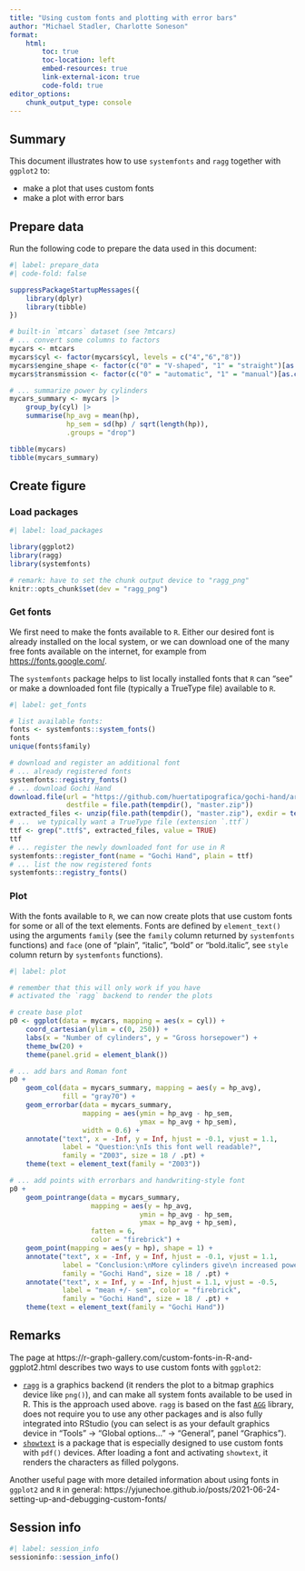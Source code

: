 ```yaml
---
title: "Using custom fonts and plotting with error bars"
author: "Michael Stadler, Charlotte Soneson"
format:
    html:
        toc: true
        toc-location: left
        embed-resources: true
        link-external-icon: true
        code-fold: true
editor_options: 
    chunk_output_type: console
---
```


## Summary

This document illustrates how to use `systemfonts` and `ragg` together with
`ggplot2` to:

- make a plot that uses custom fonts
- make a plot with error bars


## Prepare data

Run the following code to prepare the data used in this document:

```r
#| label: prepare_data
#| code-fold: false

suppressPackageStartupMessages({
    library(dplyr)
    library(tibble)
})

# built-in `mtcars` dataset (see ?mtcars)
# ... convert some columns to factors
mycars <- mtcars
mycars$cyl <- factor(mycars$cyl, levels = c("4","6","8"))
mycars$engine_shape <- factor(c("0" = "V-shaped", "1" = "straight")[as.character(mycars$vs)])
mycars$transmission <- factor(c("0" = "automatic", "1" = "manual")[as.character(mycars$am)])

# ... summarize power by cylinders
mycars_summary <- mycars |>
    group_by(cyl) |>
    summarise(hp_avg = mean(hp),
              hp_sem = sd(hp) / sqrt(length(hp)),
              .groups = "drop")

tibble(mycars)
tibble(mycars_summary)
```


## Create figure

### Load packages
```r
#| label: load_packages

library(ggplot2)
library(ragg)
library(systemfonts)

# remark: have to set the chunk output device to "ragg_png"
knitr::opts_chunk$set(dev = "ragg_png")
```


### Get fonts
We first need to make the fonts available to `R`. Either our desired font
is already installed on the local system, or we can download
one of the many free fonts available on the internet, for example from
[https://fonts.google.com/](https://fonts.google.com/).

The `systemfonts` package helps to list locally installed fonts that `R`
can "see" or make a downloaded font file (typically a TrueType file) available
to `R`.

```r
#| label: get_fonts

# list available fonts:
fonts <- systemfonts::system_fonts()
fonts
unique(fonts$family)

# download and register an additional font
# ... already registered fonts
systemfonts::registry_fonts()
# ... download Gochi Hand
download.file(url = "https://github.com/huertatipografica/gochi-hand/archive/master.zip",
              destfile = file.path(tempdir(), "master.zip"))
extracted_files <- unzip(file.path(tempdir(), "master.zip"), exdir = tempdir())
# ...  we typically want a TrueType file (extension `.ttf`)
ttf <- grep(".ttf$", extracted_files, value = TRUE)
ttf
# ... register the newly downloaded font for use in R
systemfonts::register_font(name = "Gochi Hand", plain = ttf)
# ... list the now registered fonts
systemfonts::registry_fonts()
```

### Plot
With the fonts available to `R`, we can now create plots that use custom
fonts for some or all of the text elements. Fonts are defined by
`element_text()` using the arguments `family` (see the `family` column returned
by `systemfonts` functions) and `face` (one of "plain", "italic", "bold" or
"bold.italic", see `style` column return by `systemfonts` functions).

```r
#| label: plot

# remember that this will only work if you have
# activated the `ragg` backend to render the plots

# create base plot
p0 <- ggplot(data = mycars, mapping = aes(x = cyl)) +
    coord_cartesian(ylim = c(0, 250)) +
    labs(x = "Number of cylinders", y = "Gross horsepower") +
    theme_bw(20) +
    theme(panel.grid = element_blank())

# ... add bars and Roman font
p0 +
    geom_col(data = mycars_summary, mapping = aes(y = hp_avg),
             fill = "gray70") +
    geom_errorbar(data = mycars_summary,
                  mapping = aes(ymin = hp_avg - hp_sem,
                                ymax = hp_avg + hp_sem),
                  width = 0.6) +
    annotate("text", x = -Inf, y = Inf, hjust = -0.1, vjust = 1.1,
             label = "Question:\nIs this font well readable?",
             family = "Z003", size = 18 / .pt) +
    theme(text = element_text(family = "Z003"))

# ... add points with errorbars and handwriting-style font
p0 +
    geom_pointrange(data = mycars_summary,
                    mapping = aes(y = hp_avg,
                                ymin = hp_avg - hp_sem,
                                ymax = hp_avg + hp_sem),
                    fatten = 6,
                    color = "firebrick") +
    geom_point(mapping = aes(y = hp), shape = 1) +
    annotate("text", x = -Inf, y = Inf, hjust = -0.1, vjust = 1.1,
             label = "Conclusion:\nMore cylinders give\n increased power",
             family = "Gochi Hand", size = 18 / .pt) +
    annotate("text", x = Inf, y = -Inf, hjust = 1.1, vjust = -0.5,
             label = "mean +/- sem", color = "firebrick",
             family = "Gochi Hand", size = 18 / .pt) +
    theme(text = element_text(family = "Gochi Hand"))
```


## Remarks

The page at https://r-graph-gallery.com/custom-fonts-in-R-and-ggplot2.html
describes two ways to use custom fonts with `ggplot2`:

- [`ragg`](https://ragg.r-lib.org/) is a graphics backend (it renders the plot
  to a bitmap graphics device like `png()`), and can make all system fonts
  available to be used in R. This is the approach used above. `ragg` is based
  on the fast [`AGG`](https://github.com/ghaerr/agg-2.6) library, does not
  require you to use any other packages and is also fully integrated into
  RStudio (you can select is as your default graphics device in "Tools" ->
  "Global options..." -> "General", panel "Graphics").
- [`showtext`](https://github.com/yixuan/showtext) is a package that is
  especially designed to use custom fonts with `pdf()` devices. After loading
  a font and activating `showtext`, it renders the characters as filled polygons.
  
Another useful page with more detailed information about using fonts in
`ggplot2` and `R` in general: https://yjunechoe.github.io/posts/2021-06-24-setting-up-and-debugging-custom-fonts/

## Session info

```r
#| label: session_info
sessioninfo::session_info()
```
